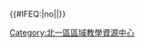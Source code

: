 {{Navbox
  |title      = [[北一區區域教學資源中心|<span style="color:white;">北一區區域教學資源中心</span>]]
  |titlestyle = background:#04AAC3;color:#FFFFFF;navbar:plain
  |abovestyle = background:#026675;color:#FFFFFF
  |belowstyle = background:#026675;color:#FFFFFF
  |groupstyle = background:#B3E5ED
  |name       = 北一區區域教學資源中心
  |image      = <!-- 注释出：[[File:Northern_Taiwan_Teaching_and_Learning_Resource_Center.png|130px]] -->
  |list1      = {{北一區區域教學資源中心/list|background:#B3E5ED}}
}}<includeonly>{{#IFEQ:{{{cat}}}|no||[[Category:北一區區域教學資源中心]]}}</includeonly><noinclude>{{Documentation}}</noinclude>